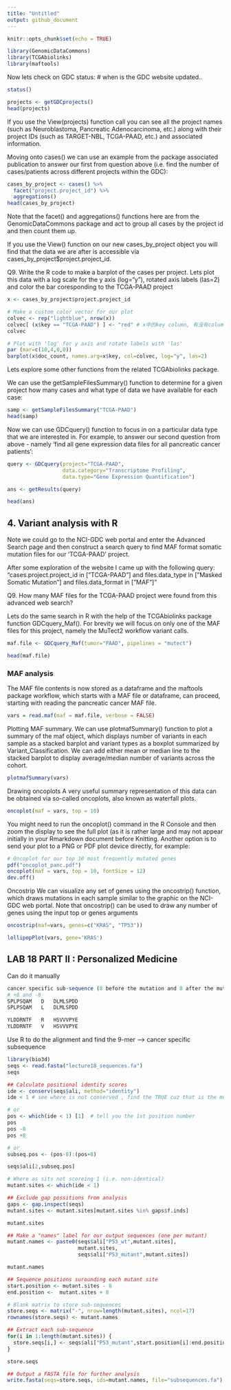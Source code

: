 ```yaml
---
title: "Untitled"
output: github_document
---
```



```r
knitr::opts_chunk$set(echo = TRUE)
```

```r
library(GenomicDataCommons)
library(TCGAbiolinks)
library(maftools)
```

Now lets check on GDC status: 
# when is the GDC website updated.. 
```r
status()
```

```r
projects <- getGDCprojects()
head(projects)
```


If you use the View(projects) function call you can see all the project names (such as Neuroblastoma, Pancreatic Adenocarcinoma, etc.) along with their project IDs (such as TARGET-NBL, TCGA-PAAD, etc.) and associated information.

Moving onto cases() we can use an example from the package associated publication to answer our first from question above (i.e. find the number of cases/patients across different projects within the GDC):

```r
cases_by_project <- cases() %>%
  facet("project.project_id") %>%
  aggregations()
head(cases_by_project)
```

Note that the facet() and aggregations() functions here are from the GenomicDataCommons package and act to group all cases by the project id and then count them up.

If you use the View() function on our new cases_by_project object you will find that the data we are after is accessible via cases_by_project$project.project_id.

Q9. Write the R code to make a barplot of the cases per project. Lets plot this data with a log scale for the y axis (log="y"), rotated axis labels (las=2) and color the bar coresponding to the TCGA-PAAD project


```r

x <- cases_by_project$project.project_id

# Make a custom color vector for our plot
colvec <- rep("lightblue", nrow(x))
colvec[ (x$key == "TCGA-PAAD") ] <- "red" # x中的key column, 有没有column有个ID是 TCGA-PAAD
colvec

# Plot with 'log' for y axis and rotate labels with 'las'
par (mar=c(10,4,0,0)) 
barplot(x$doc_count, names.arg=x$key, col=colvec, log="y", las=2)
```


Lets explore some other functions from the related TCGAbiolinks package.

We can use the getSampleFilesSummary() function to determine for a given project how many cases and what type of data we have available for each case:

```r
samp <- getSampleFilesSummary("TCGA-PAAD")
head(samp)
```

Now we can use GDCquery() function to focus in on a particular data type that we are interested in. For example, to answer our second question from above - namely ‘find all gene expression data files for all pancreatic cancer patients’:

```r
query <- GDCquery(project="TCGA-PAAD",
                  data.category="Transcriptome Profiling",
                  data.type="Gene Expression Quantification")

ans <- getResults(query)
```

```r
head(ans)
```


## 4. Variant analysis with R

Note we could go to the NCI-GDC web portal and enter the Advanced Search page and then construct a search query to find MAF format somatic mutation files for our ‘TCGA-PAAD’ project.

After some exploration of the website I came up with the following query: “cases.project.project_id in ["TCGA-PAAD"] and files.data_type in ["Masked Somatic Mutation"] and files.data_format in ["MAF"]”


Q9. How many MAF files for the TCGA-PAAD project were found from this advanced web search?

Lets do the same search in R with the help of the TCGAbiolinks package function GDCquery_Maf(). For brevity we will focus on only one of the MAF files for this project, namely the MuTect2 workflow variant calls.
```r
maf.file <- GDCquery_Maf(tumor="PAAD", pipelines = "mutect")
```

```r
head(maf.file)
```

### MAF analysis
The MAF file contents is now stored as a dataframe and the maftools package workflow, which starts with a MAF file or dataframe, can proceed, starting with reading the pancreatic cancer MAF file.

```r
vars = read.maf(maf = maf.file, verbose = FALSE)

```

Plotting MAF summary.
We can use plotmafSummary() function to plot a summary of the maf object, which displays number of variants in each sample as a stacked barplot and variant types as a boxplot summarized by Variant_Classification. We can add either mean or median line to the stacked barplot to display average/median number of variants across the cohort.

```r
plotmafSummary(vars)

```


Drawing oncoplots
A very useful summary representation of this data can be obtained via so-called oncoplots, also known as waterfall plots.

```r
oncoplot(maf = vars, top = 10)

```

You might need to run the oncoplot() command in the R Console and then zoom the display to see the full plot (as it is rather large and may not appear initially in your Rmarkdown document before Knitting. Another option is to send your plot to a PNG or PDF plot device directly, for example:


```r
# Oncoplot for our top 10 most frequently mutated genes
pdf("oncoplot_panc.pdf")
oncoplot(maf = vars, top = 10, fontSize = 12)
dev.off()
```

Oncostrip
We can visualize any set of genes using the oncostrip() function, which draws mutations in each sample similar to the graphic on the NCI-GDC web portal. Note that oncostrip() can be used to draw any number of genes using the input top or genes arguments

```r
oncostrip(maf=vars, genes=c("KRAS", "TP53"))

```

```r
lollipopPlot(vars, gene='KRAS')

```


## LAB 18 PART II : Personalized Medicine


Can do it manually
```r

cancer specific sub-sequence (8 before the mutation and 8 after the mutation)
# +8 and -8
SPLPSQAM   D   DLMLSPDD
SPLPSQAM   L   DLMLSPDD

YLDDRNTF   R   HSVVVPYE
YLDDRNTF   V   HSVVVPYE
```

Use R to do the alignment and find the 9-mer --> cancer specific subsequence
```r
library(bio3d)
seqs <- read.fasta("lecture18_sequences.fa")
seqs
```


```r
## Calculate positional identity scores
ide <- conserv(seqs$ali, method="identity")
ide < 1 # see where is not conserved , find the TRUE cuz that is the mutation spot

```
```r
# or
pos <- which(ide < 1) [1]  # tell you the 1st position number
pos
pos -8
pos +8

# or 
subseq.pos <- (pos-8):(pos+8)

seqs$ali[2,subseq.pos]
```


```r
# Where as sits not scoreing 1 (i.e. non-identical)
mutant.sites <- which(ide < 1) 

## Exclude gap possitions from analysis
gaps <- gap.inspect(seqs)
mutant.sites <- mutant.sites[mutant.sites %in% gaps$f.inds]

mutant.sites
```


```r
## Make a "names" label for our output sequences (one per mutant)
mutant.names <- paste0(seqs$ali["P53_wt",mutant.sites],
                       mutant.sites,
                       seqs$ali["P53_mutant",mutant.sites])

mutant.names

```


```r
## Sequence positions surounding each mutant site
start.position <- mutant.sites - 8
end.position <-  mutant.sites + 8

# Blank matrix to store sub-sequences
store.seqs <- matrix("-", nrow=length(mutant.sites), ncol=17)
rownames(store.seqs) <- mutant.names

## Extract each sub-sequence
for(i in 1:length(mutant.sites)) {
  store.seqs[i,] <- seqs$ali["P53_mutant",start.position[i]:end.position[i]]
}

store.seqs
```


```r
## Output a FASTA file for further analysis
write.fasta(seqs=store.seqs, ids=mutant.names, file="subsequences.fa")

```























